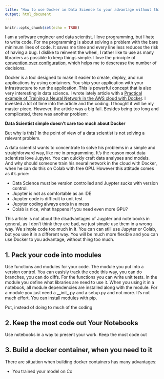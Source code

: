 ```yaml
---
title: "How to use Docker in Data Science to your advantage without thinking about it"
output: html_document
---
```


```r
knitr::opts_chunk$set(echo = TRUE)
```

I am a software engineer and data scientist. I love programming, but I hate to write code. For me programming is about solving a problem with the bare minimum lines of code. It saves me time and every line less reduces the risk of having a bug. I dislike to reinvent the wheel, I rather like to use as many librariers as possible to keep things simple. I love the principle of [convention over configuration](https://en.wikipedia.org/wiki/Convention_over_configuration), which helps me to descrease the number of decisions. 

Docker is a tool designed to make it easier to create, deploy, and run applications by using containers. You ship your application with your infrastructure to run the application. This is powerful concept that is also very interesting in data science. I wrote lately article with a [Practical example of Training a Neural Network in the AWS cloud with Docker](https://jenslaufer.com/data/science/practical-example-of-deep-learning-in-docker.html). I invested a lot of time into the article and the coding. I thought it will be my master piece. However, the article was a big fail. Besides being too long and complicated, there was another problem:

__Data Scientist simple doesn't care too much about Docker__ 

But why is this? In the point of view of a data scientist is not solving a relevant problem.

A data scientist wants to concentrate to solve his problems in a simple and straighforward way, like me in programming. It's the reason most data scientists love Jupyter. You can quickly craft data analyses and models. And why should someone train his neural network in the cloud with Docker, when he can do this on Colab with free GPU. However this attitude comes as it's price:

- Data Science must be version controlled and Juypter sucks with version control.
- Jupyter is not as comfortable as an IDE
- Jupyter code is difficult to unit test
- Jupyter coding always ends in a mess
- Colab is nice, what happens if you need even more GPU?

This article is not about the disadvantages of Juypter and note books in general, as I don't think they are bad, we just simple use them in a wrong way. We simple code too much in it.
You can can still use Jupyter or Colab, but you use it in a different way. You will be much more flexible and you can use Docker to you advantage, without thing too much.


## 1. Pack your code into modules

Use functions and modules for your code. The module you put into a version control. You can easisly track the code this way, you can do branches, you can do diffs. For the functions you can write unit tests. In the module you define what libraries are need to use it. When you using it in a notebook, all module dependencies are installed along with the module. 
For a module you just need a __init_.py and a setup.py and not more. It's not much effort. You can install modules with pip.

Put, instead of doing to much of the coding 

## 2. Keep the most code out Your Notebooks

Use notebooks in a way to present your work. Keep the most code out 


## 3. Build a docker container, when you need to it

There are situation when building docker containers has many advantages:

- You trained your model on Co


